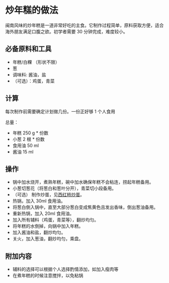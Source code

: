 
# 炒年糕的做法

闽南风味的炒年糕是一道非常好吃的主食。它制作过程简单，原料获取方便，适合海外朋友满足口腹之欲。初学者需要 30 分钟完成，难度较小。

## 必备原料和工具

- 年糕/白粿 （形状不限）
- 葱
- 调味料: 酱油，盐
- （可选）：鸡蛋，青菜

## 计算

每次制作前需要确定计划做几份。一份正好够 1 个人食用

总量：

- 年糕 250 g * 份数
- 小葱 2 根 * 份数
- 食用油 50 ml
- 酱油 15 ml

## 操作

- 锅中加水烧开，煮熟年糕，碗中加水确保年糕不会粘连，捞起年糕备用。
- 小葱切葱花（将葱白和葱叶分开），青菜切小段备用。
- （可选） 制作炒蛋，见[西红柿炒蛋](https://github.com/Anduin2017/HowToCook/blob/master/dishes/vegetable_dish/%E8%A5%BF%E7%BA%A2%E6%9F%BF%E7%82%92%E9%B8%A1%E8%9B%8B.mdx)。
- 热锅，加入 30ml 食用油。
- 将葱白倒入锅中，直至大部分葱白变成焦黄色且发出香味，倒出葱油备用。
- 重新热锅，加入 20ml 食用油。
- 加入所有辅料（鸡蛋，青菜等），翻炒均匀。
- 将年糕的水倒掉，向锅中加入年糕。
- 加入酱油和盐，翻炒均匀。
- 关火，加入葱油，翻炒均匀，乘盘。

## 附加内容

- 辅料的选择可以根据个人选择酌情添加，如加入瘦肉等
- 在煮年糕的时候注意搅拌，以免粘锅


